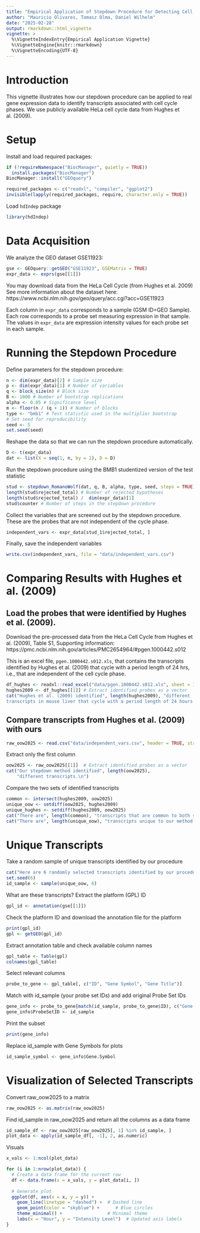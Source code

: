 ```yaml
---
title: "Empirical Application of Stepdown Procedure for Detecting Cell Cycle Transcripts"
author: "Mauricio Olivares, Tomasz Olma, Daniel Wilhelm"
date: "2025-02-28"
output: rmarkdown::html_vignette
vignette: >
  %\VignetteIndexEntry{Empirical Application Vignette}
  %\VignetteEngine{knitr::rmarkdown}
  %\VignetteEncoding{UTF-8}
---
```


# Introduction

This vignette illustrates how our stepdown procedure can be applied to real gene expression data to identify transcripts associated with cell cycle phases. We use publicly available HeLa cell cycle data from Hughes et al. (2009).

# Setup

Install and load required packages:

```r
if (!requireNamespace("BiocManager", quietly = TRUE))
  install.packages("BiocManager")
BiocManager::install("GEOquery")

required_packages <- c("readxl", "compiler", "ggplot2")
invisible(lapply(required_packages, require, character.only = TRUE))
```

Load `hdIndep` package
```r
library(hdIndep)
```

# Data Acquisition

We analyze the GEO dataset GSE11923:

```r
gse <- GEOquery::getGEO("GSE11923", GSEMatrix = TRUE)
expr_data <- exprs(gse[[1]])
```
You may download data from the HeLa Cell Cycle  (from Hughes et al. 2009)
See more information about the dataset here:
https://www.ncbi.nlm.nih.gov/geo/query/acc.cgi?acc=GSE11923

Each column in `expr_data` corresponds to a sample (GSM ID=GEO Sample). Each row corresponds to a probe set measuring expression in that sample. The values in `expr_data` are expression intensity values for each probe set in each sample.


# Running the Stepdown Procedure

Define parameters for the stepdown procedure:

```r
n <- dim(expr_data)[2] # Sample size
p <- dim(expr_data)[1] # Number of variables
q <- block_size(n) # Block size
B <- 1000 # Number of bootstrap replications
alpha <- 0.05 # Significance level
m <- floor(n / (q + 1)) # Number of blocks
type <- "bmb1" # Test statistic used in the multiplier bootstrap
# Set seed for reproducibility
seed <- 5
set.seed(seed)
```

Reshape the data so that we can run the stepdown procedure automatically.

```r
D <- t(expr_data)
dat <- list(X = seq(1, n, by = 1), D = D)
```

Run the stepdown procedure using the BMB1 studentized version of the test statistic

```r
stud <- stepdown_RomanoWolf(dat, q, B, alpha, type, seed, steps = TRUE)
length(stud$rejected_total) # Number of rejected hypotheses
length(stud$rejected_total) /  dim(expr_data)[1]
stud$counter # Number of steps in the stepdown procedure
```

Collect the variables that are screened out by the stepdown procedure. These are the probes that are not independent of the cycle phase.

```r
independent_vars <- expr_data[stud_1$rejected_total, ]
```

Finally, save the independent variables
```r
write.csv(independent_vars, file = "data/independent_vars.csv")
```

# Comparing Results with Hughes et al. (2009)

## Load the probes that were identified by Hughes et al. (2009).

Download the pre-processed data from the HeLa Cell Cycle from Hughes et al. (2009), Table S1, Supporting information:
https://pmc.ncbi.nlm.nih.gov/articles/PMC2654964/#pgen.1000442.s012

This is an excel file, `pgen.1000442.s012.xls`, that contains the transcripts identified by Hughes et al. (2009) that cycle with a period length of 24 hrs, i.e., that are independent of the cell cycle phase.

```r
df_hughes <- readxl::read_excel("data/pgen.1000442.s012.xls", sheet = 1)
hughes2009 <- df_hughes[[1]] # Extract identified probes as a vector
cat("Hughes et al. (2009) identified", length(hughes2009), "different
transcripts in mouse liver that cycle with a period length of 24 hours.\n")
```

## Compare transcripts from Hughes et al. (2009) with ours

```r
raw_oow2025 <- read.csv("data/independent_vars.csv", header = TRUE, stringsAsFactors = FALSE)
```

Extract only the first column
```r
oow2025 <- raw_oow2025[[1]]  # Extract identified probes as a vector
cat("Our stepdown method identified", length(oow2025),
    "different transcripts.\n")
```

Compare the two sets of identified transcripts

```r
common <- intersect(hughes2009, oow2025)
unique_oow <- setdiff(oow2025, hughes2009)
unique_hughes <- setdiff(hughes2009, oow2025)
cat("There are", length(common), "transcripts that are common to both sets.\n")
cat("There are", length(unique_oow), "transcripts unique to our method.\n")
```

# Unique Transcripts

Take a random sample of unique transcripts identified by our procedure

```r
cat("Here are 6 randomly selected transcripts identified by our procedure:\n")
set.seed(6)
id_sample <- sample(unique_oow, 6)
```

What are these transcripts? Extract the platform (GPL) ID
```r
gpl_id <- annotation(gse[[1]])
```

Check the platform ID and download the annotation file for the platform
```r
print(gpl_id)
gpl <- getGEO(gpl_id)
```

Extract annotation table and check available column names

```r
gpl_table <- Table(gpl)
colnames(gpl_table)
```


Select relevant columns
```r
probe_to_gene <- gpl_table[, c("ID", "Gene Symbol", "Gene Title")]
```

Match with id_sample (your probe set IDs) and add original Probe Set IDs
```r
gene_info <- probe_to_gene[match(id_sample, probe_to_gene$ID), c("Gene Symbol", "Gene Title")]
gene_info$ProbeSetID <- id_sample
```
Print the subset
```r
print(gene_info)
```
Replace id_sample with Gene Symbols for plots

```r
id_sample_symbol <- gene_info$Gene.Symbol
```



# Visualization of Selected Transcripts

Convert raw_oow2025 to a matrix

```r
raw_oow2025 <- as.matrix(raw_oow2025)
```

Find id_sample in raw_oow2025 and return all the columns as a data frame

```r
id_sample_df <- raw_oow2025[raw_oow2025[, 1] %in% id_sample, ]
plot_data <- apply(id_sample_df[, -1], 2, as.numeric)
```

Visuals
```r
x_vals <- 1:ncol(plot_data)

for (i in 1:nrow(plot_data)) {
  # Create a data frame for the current row
  df <- data.frame(x = x_vals, y = plot_data[i, ])
  
  # Generate plot
  ggplot(df, aes(x = x, y = y)) +
    geom_line(linetype = "dashed") +  # Dashed line
    geom_point(color = "skyblue") +      # Blue circles
    theme_minimal() +                 # Minimal theme
    labs(x = "Hour", y = "Intensity Level")  # Updated axis labels
}
```






